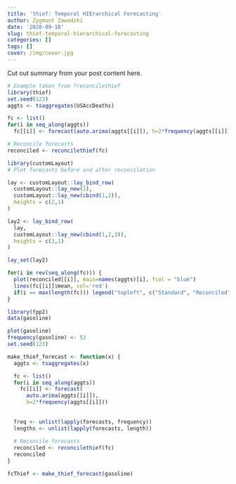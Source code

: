 ```yaml
---
title: 'thief: Temporal HIErarchical Forecasting'
author: Zygmunt Zawadzki
date: '2020-09-18'
slug: thief-temporal-hierarchical-forecasting
categories: []
tags: []
cover: /img/cover.jpg
---
```


Cut out summary from your post content here.

<!--more-->

```r
# Example taken from ?reconcilethief
library(thief)
set.seed(123)
aggts <- tsaggregates(USAccDeaths)

fc <- list()
for(i in seq_along(aggts))
  fc[[i]] <- forecast(auto.arima(aggts[[i]]), h=2*frequency(aggts[[i]]))

# Reconcile forecasts
reconciled <- reconcilethief(fc)
```

```r
library(customLayout)
# Plot forecasts before and after reconcilation

lay <- customLayout::lay_bind_row(
  customLayout::lay_new(1),
  customLayout::lay_new(cbind(1,2)),
  heights = c(2,1)
)

lay2 <- lay_bind_row(
  lay,
  customLayout::lay_new(cbind(1,2,3)),
  heights = c(3,1)
)

lay_set(lay2)

for(i in rev(seq_along(fc))) {
  plot(reconciled[[i]], main=names(aggts)[i], fcol = "blue")
  lines(fc[[i]]$mean, col='red')
  if(i == max(length(fc))) legend("topleft", c("Standard", "Reconciled"), lwd = 3, col = c("red", "blue"))
}

```

```r
library(fpp2)
data(gasoline)

plot(gasoline)
frequency(gasoline) <- 52
set.seed(123)

make_thief_forecast <- function(x) {
  aggts <- tsaggregates(x)

  fc <- list()
  for(i in seq_along(aggts))
    fc[[i]] <- forecast(
      auto.arima(aggts[[i]]), 
      h=2*frequency(aggts[[i]]))
  
  
  freq <- unlist(lapply(forecasts, frequency))
  lengths <- unlist(lapply(forecasts, length))
  
  # Reconcile forecasts
  reconciled <- reconcilethief(fc)
  reconciled
}

fcThief <- make_thief_forecast(gasoline)

```
